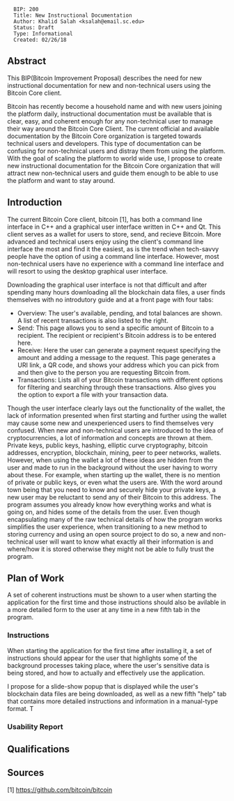 <pre>
  BIP: 200
  Title: New Instructional Documentation
  Author: Khalid Salah <ksalah@email.sc.edu>
  Status: Draft
  Type: Informational
  Created: 02/26/18
</pre>

==Abstract==

This BIP(Bitcoin Improvement Proposal) describes the need for new instructional documentation for new and non-technical users using the Bitcoin Core client.

Bitcoin has recently become a household name and with new users joining the platform daily, instructional documentation must be available that is clear, easy, and coherent enough for any non-technical user to manage their way around the Bitcoin Core Client. The current official and available documentation by the Bitcoin Core organization is targeted towards technical users and developers. This type of documentation can be confusing for non-technical users and distray them from using the platform. With the goal of scaling the platform to world wide use, I propose to create new instructional documentation for the Bitcoin Core organization that will attract new non-technical users and guide them enough to be able to use the platform and want to stay around.

==Introduction==

The current Bitcoin Core client, bitcoin [1], has both a command line interface in C++ and a graphical user interface written in C++ and Qt. This client serves as a wallet for users to store, send, and recieve Bitcoin. More advanced and technical users enjoy using the client's command line interface the most and find it the easiest, as is the trend when tech-savvy people have the option of using a command line interface. However, most non-technical users have no experience with a command line interface and will resort to using the desktop graphical user interface.

Downloading the graphical user interface is not that difficult and after spending many hours downloading all the blockchain data files, a user finds themselves with no introdutory guide and at a front page with four tabs:

*Overview: The user's available, pending, and total balances are shown. A list of recent transactions is also listed to the right.
*Send: This page allows you to send a specific amount of Bitcoin to a recipient. The recipient or recipient's Bitcoin address is to be entered here.
*Receive: Here the user can generate a payment request specifying the amount and adding a message to the request. This page generates a URI link, a QR code, and shows your address which you can pick from and then give to the person you are requesting Bitcoin from. 
*Transactions: Lists all of your Bitcoin transactions with different options for filtering and searching through these transactions. Also gives you the option to export a file with your transaction data.

Though the user interface clearly lays out the functionality of the wallet, the lack of information presented when first starting and further using the wallet may cause some new and unexperienced users to find themselves very confused. When new and non-technical users are introduced to the idea of cryptocurrencies, a lot of information and concepts are thrown at them. Private keys, public keys, hashing, elliptic curve cryptography, bitcoin addresses, encryption, blockchain, mining, peer to peer networks, wallets. However, when using the wallet a lot of these ideas are hidden from the user and made to run in the background without the user having to worry about these. For example, when starting up the wallet, there is no mention of private or public keys, or even what the users are. With the word around town being that you need to know and securely hide your private keys, a new user may be reluctant to send any of their Bitcoin to this address. The program assumes you already know how everything works and what is going on, and hides some of the details from the user. Even though encapsulating many of the raw technical details of how the program works simplifies the user experience, when transitioning to a new method to storing currency and using an open source project to do so, a new and non-technical user will want to know what exactly all their information is and where/how it is stored otherwise they might not be able to fully trust the program. 

==Plan of Work==
A set of coherent instructions must be shown to a user when starting the application for the first time and those instructions should also be avilable in a more detailed form to the user at any time in a new fifth tab in the program. 

===Instructions===
When starting the application for the first time after installing it, a set of instructions should appear for the user that highlights some of the background processes taking place, where the user's sensitive data is being stored, and how to actually and effectively use the application.

I propose for a slide-show popup that is displayed while the user's blockchain data files are being downloaded, as well as a new fifth "help" tab that contains more detailed instructions and information in a manual-type format. T



===Usability Report===


==Qualifications==

==Sources==
[1] https://github.com/bitcoin/bitcoin
